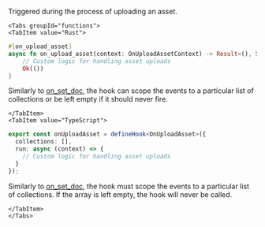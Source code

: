 Triggered during the process of uploading an asset.


```mdx-code-block
<Tabs groupId="functions">
<TabItem value="Rust">
```

```rust
#[on_upload_asset]
async fn on_upload_asset(context: OnUploadAssetContext) -> Result<(), String> {
    // Custom logic for handling asset uploads
    Ok(())
}
```

Similarly to [on_set_doc](#on_set_doc), the hook can scope the events to a particular list of collections or be left empty if it should never fire.

```mdx-code-block
</TabItem>
<TabItem value="TypeScript">
```

```typescript
export const onUploadAsset = defineHook<OnUploadAsset>({
  collections: [],
  run: async (context) => {
    // Custom logic for handling asset uploads
  }
});
```

Similarly to [on_set_doc](#on_set_doc), the hook must scope the events to a particular list of collections. If the array is left empty, the hook will never be called.

```mdx-code-block
</TabItem>
</Tabs>
```
